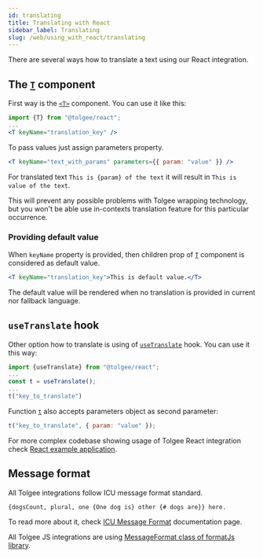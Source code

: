 ```yaml
---
id: translating
title: Translating with React
sidebar_label: Translating
slug: /web/using_with_react/translating
---
```


There are several ways how to translate a text using our React integration.

## The [`T`](./api#t-component) component

First way is the [`<T>`](./api#t-component) component. You can use it like this:

```jsx
import {T} from "@tolgee/react";
...
<T keyName="translation_key" />
```

To pass values just assign parameters property.

```jsx
<T keyName="text_with_params" parameters={{ param: "value" }} />
```

For translated text `This is {param} of the text` it will result in `This is value of the text`.

This will prevent any possible problems with Tolgee wrapping technology, but you won't be able use in-contexts
translation feature for this particular occurrence.

### Providing default value

When `keyName` property is provided, then children prop of [`T`](./api#t-component) component is considered as default value.
```jsx
<T keyName="translation_key">This is default value.</T>
```
The default value will be rendered when no translation is provided in current nor fallback language.

## `useTranslate` hook

Other option how to translate is using of [`useTranslate`](./api#hook-usetranslate) hook. You can use it this way:

```javascript
import {useTranslate} from "@tolgee/react";
...
const t = useTranslate();
...
t("key_to_translate")
```

Function [`t`](./api#function-t) also accepts parameters object as second parameter:

```javascript
t("key_to_translate", { param: "value" });
```

For more complex codebase showing usage of Tolgee React integration check
[React example application](https://github.com/tolgee/react-sampleapp).



## Message format
All Tolgee integrations follow ICU message format standard.

```{dogsCount, plural, one {One dog is} other {# dogs are}} here.```

To read more about it, check
[ICU Message Format](/docs/icu_message_format) documentation page.

All Tolgee JS integrations are using [MessageFormat class of formatJs library](https://formatjs.io/docs/intl-messageformat/).
